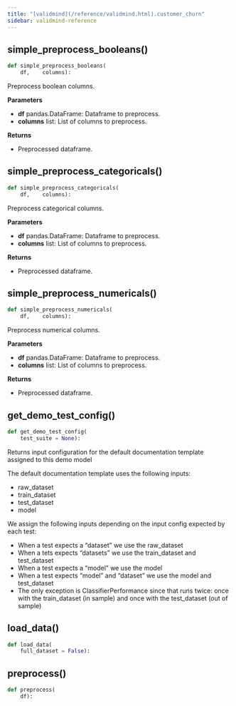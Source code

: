 ```yaml
---
title: "[validmind](/reference/validmind.html).customer_churn"
sidebar: validmind-reference
---
```


## simple_preprocess_booleans<span class='muted'>()</span>

<!-- module.qmd.jinja2 - module level function alias -->

```python
def simple_preprocess_booleans(
    df,    columns):
```

Preprocess boolean columns.

**Parameters**

- **df** pandas.DataFrame: Dataframe to preprocess.
- **columns** list: List of columns to preprocess.

**Returns**

- Preprocessed dataframe.

## simple_preprocess_categoricals<span class='muted'>()</span>

<!-- module.qmd.jinja2 - module level function alias -->

```python
def simple_preprocess_categoricals(
    df,    columns):
```

Preprocess categorical columns.

**Parameters**

- **df** pandas.DataFrame: Dataframe to preprocess.
- **columns** list: List of columns to preprocess.

**Returns**

- Preprocessed dataframe.

## simple_preprocess_numericals<span class='muted'>()</span>

<!-- module.qmd.jinja2 - module level function alias -->

```python
def simple_preprocess_numericals(
    df,    columns):
```

Preprocess numerical columns.

**Parameters**

- **df** pandas.DataFrame: Dataframe to preprocess.
- **columns** list: List of columns to preprocess.

**Returns**

- Preprocessed dataframe.

## get_demo_test_config[()]{.muted}

<!-- function.qmd.jinja2 - function signature -->

```python
def get_demo_test_config(
    test_suite = None):
```

Returns input configuration for the default documentation template assigned to this demo model

The default documentation template uses the following inputs:

- raw_dataset
- train_dataset
- test_dataset
- model

We assign the following inputs depending on the input config expected by each test:

- When a test expects a "dataset" we use the raw_dataset
- When a tets expects "datasets" we use the train_dataset and test_dataset
- When a test expects a "model" we use the model
- When a test expects "model" and "dataset" we use the model and test_dataset
- The only exception is ClassifierPerformance since that runs twice: once with the train_dataset (in sample) and once with the test_dataset (out of sample)

## load_data[()]{.muted}

<!-- function.qmd.jinja2 - function signature -->

```python
def load_data(
    full_dataset = False):
```

## preprocess[()]{.muted}

<!-- function.qmd.jinja2 - function signature -->

```python
def preprocess(
    df):
```
